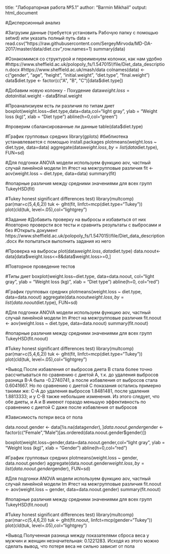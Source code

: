 title: "Лабораторная работа №5.1"
author: "Barmin Mikhail"
output: html_document


#Дисперсионный анализ


#Загрузим данные (требуется установить Рабочую папку с помощью setwd) или указать полный путь
data = read.csv("https://raw.githubusercontent.com/SergeyMirvoda/MD-DA-2017/master/data/diet.csv",row.names=1)
summary(data)

#Ознакомимся со структурой и переименуем колонки, как нам удобно
#https://www.sheffield.ac.uk/polopoly_fs/1.547015!/file/Diet_data_description.docx
#https://www.sheffield.ac.uk/mash/data
colnames(data) <- c("gender", "age", "height", "initial.weight", 
                    "diet.type", "final.weight")
data$diet.type <- factor(c("A", "B", "C")[data$diet.type])

#Добавим новую колонку - Похудение
data$weight.loss = data$initial.weight - data$final.weight

#Проанализиуем есть ли различия по типам диет
boxplot(weight.loss~diet.type,data=data,col="light gray",
        ylab = "Weight loss (kg)", xlab = "Diet type")
abline(h=0,col="green")


#проверим сбалансированные ли данные
table(data$diet.type)

#График групповых средних
library(gplots) #библиотека устанавлевается с помощью install.packages
plotmeans(weight.loss ~ diet.type, data=data)
aggregate(data$weight.loss, by = list(data$diet.type), FUN=sd)


#Для подгонки ANOVA модели используем функцию aov, частный случай линейной модели lm
#тест на межгрупповые различия
fit <- aov(weight.loss ~ diet.type, data=data)
summary(fit)

#попарные различия между средними значениями для всех групп
TukeyHSD(fit)

#Tukey honest significant differences test)
library(multcomp)
par(mar=c(5,4,6,2))
tuk <- glht(fit, linfct=mcp(diet.type="Tukey"))
plot(cld(tuk, level=.05),col="lightgrey")



#Задание
#Добавить проверку на выбросы и избавиться от них
#повторно проверсти все тесты и сравнить результаты с выбросами и без
#Открыть документ https://www.sheffield.ac.uk/polopoly_fs/1.547015!/file/Diet_data_description.docx
#и попытаться выполнить задания из него


#Проверка на выбросы
plot(data$weight.loss,data$diet.type)
data.noout<-data[data$weight.loss<=8&data$weight.loss>=0,]


#Повторное проведение тестов

#Типы диет
boxplot(weight.loss~diet.type, data=data.noout, col="light gray",
                ylab = "Weight loss (kg)", xlab = "Diet type")
abline(h=0, col="red")

#График групповых средних
plotmeans(weight.loss ~ diet.type, data=data.noout)
aggregate(data.noout$weight.loss, by = list(data.noout$diet.type), FUN=sd)

#Для подгонки ANOVA модели используем функцию aov, частный случай линейной модели lm
#тест на межгрупповые различия
fit.noout <- aov(weight.loss ~ diet.type, data=data.noout)
summary(fit.noout)

#попарные различия между средними значениями для всех групп
TukeyHSD(fit.noout)

#Tukey honest significant differences test)
library(multcomp)
par(mar=c(5,4,6,2))
tuk <- glht(fit, linfct=mcp(diet.type="Tukey"))
plot(cld(tuk, level=.05),col="lightgrey")


*Вывод
После избавления от выбросов диета B стала более точно рассчитываться по сравнению с диетой А, т.к. до удаления выбросов разница B-A была -0.2740741, а после избавления от выбросов стала 0.6041667. Но по сравнению с диетой С показания остались примерно такими же: C-A до удаления выбросов 1.8481481, после удаления 1.8813333; и у С-B также небольшие изменения. Из этого следует, что обе диеты, и A и B имееют гораздо меньшую эффективность по сравнению с диетой С даже после избавления от выбросов



#Зависимость потери веса от пола

data.noout.gender <- data[!is.na(data$gender),]
data.noout.gender$gender <- factor(c("Female","Male")[as.ordered(data.noout.gender$gender)])

boxplot(weight.loss~gender,data=data.noout.gender,col="light gray",
                ylab = "Weight loss (kg)", xlab = "Gender")
abline(h=0,col="red")

#График групповых средних
plotmeans(weight.loss ~ gender, data.noout.gender)
aggregate(data.noout.gender$weight.loss, by = list(data.noout.gender$gender), FUN=sd)

#Для подгонки ANOVA модели используем функцию aov, частный случай линейной модели lm
#тест на межгрупповые различия
fit.noout <- aov(weight.loss ~ gender, data=data.noout.gender)
summary(fit.noout)

#попарные различия между средними значениями для всех групп
TukeyHSD(fit.noout)

#Tukey honest significant differences test)
library(multcomp)
par(mar=c(5,4,6,2))
tuk <- glht(fit.noout, linfct=mcp(gender="Tukey"))
plot(cld(tuk, level=.05),col="lightgrey")


*Вывод
Полученная разница между показателями сброса веса у мужчин и женщин незначительная: 0.1221283. Исходя из этого можно сделать вывод, что потеря веса не сильно зависит от пола